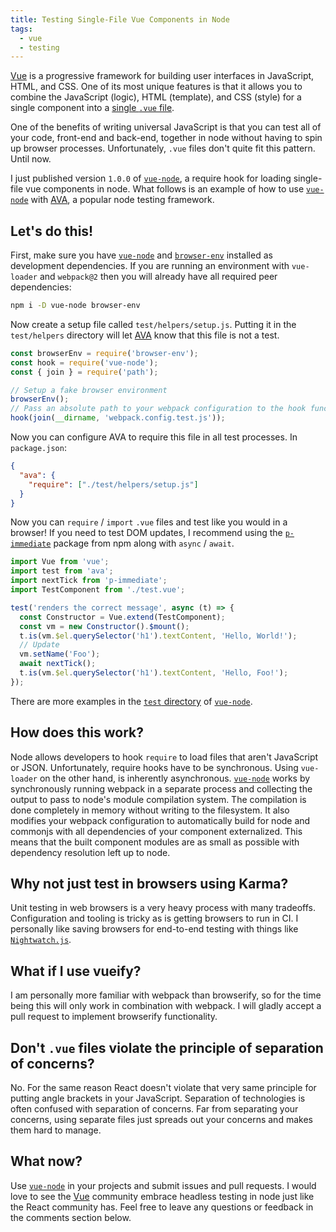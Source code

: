 ```yaml
---
title: Testing Single-File Vue Components in Node
tags:
  - vue
  - testing
---
```


[Vue] is a progressive framework for building user interfaces in JavaScript,
HTML, and CSS. One of its most unique features is that it allows you to combine
the JavaScript (logic), HTML (template), and CSS (style) for a single component
into a [single `.vue` file].

One of the benefits of writing universal JavaScript is that you can test all of
your code, front-end and back-end, together in node without having to spin up
browser processes. Unfortunately, `.vue` files don't quite fit this pattern.
Until now.

I just published version `1.0.0` of [`vue-node`], a require hook for loading
single-file vue components in node. What follows is an example of how to use
[`vue-node`] with [AVA], a popular node testing framework.

## Let's do this!

First, make sure you have [`vue-node`] and [`browser-env`] installed as
development dependencies. If you are running an environment with `vue-loader`
and `webpack@2` then you will already have all required peer dependencies:

```sh
npm i -D vue-node browser-env
```

Now create a setup file called `test/helpers/setup.js`. Putting it in the
`test/helpers` directory will let [AVA] know that this file is not a test.

```js
const browserEnv = require('browser-env');
const hook = require('vue-node');
const { join } = require('path');

// Setup a fake browser environment
browserEnv();
// Pass an absolute path to your webpack configuration to the hook function.
hook(join(__dirname, 'webpack.config.test.js'));
```

Now you can configure AVA to require this file in all test processes. In
`package.json`:

```json
{
  "ava": {
    "require": ["./test/helpers/setup.js"]
  }
}
```

Now you can `require` / `import` `.vue` files and test like you would in a
browser! If you need to test DOM updates, I recommend using the [`p-immediate`]
package from npm along with `async` / `await`.

```js
import Vue from 'vue';
import test from 'ava';
import nextTick from 'p-immediate';
import TestComponent from './test.vue';

test('renders the correct message', async (t) => {
  const Constructor = Vue.extend(TestComponent);
  const vm = new Constructor().$mount();
  t.is(vm.$el.querySelector('h1').textContent, 'Hello, World!');
  // Update
  vm.setName('Foo');
  await nextTick();
  t.is(vm.$el.querySelector('h1').textContent, 'Hello, Foo!');
});
```

There are more examples in the [`test` directory] of [`vue-node`].

## How does this work?

Node allows developers to hook `require` to load files that aren't JavaScript or
JSON. Unfortunately, require hooks have to be synchronous. Using `vue-loader` on
the other hand, is inherently asynchronous. [`vue-node`] works by synchronously
running webpack in a separate process and collecting the output to pass to
node's module compilation system. The compilation is done completely in memory
without writing to the filesystem. It also modifies your webpack configuration
to automatically build for node and commonjs with all dependencies of your
component externalized. This means that the built component modules are as small
as possible with dependency resolution left up to node.

## Why not just test in browsers using Karma?

Unit testing in web browsers is a very heavy process with many tradeoffs.
Configuration and tooling is tricky as is getting browsers to run in CI. I
personally like saving browsers for end-to-end testing with things like
[`Nightwatch.js`].

## What if I use vueify?

I am personally more familiar with webpack than browserify, so for the time
being this will only work in combination with webpack. I will gladly accept a
pull request to implement browserify functionality.

## Don't `.vue` files violate the principle of separation of concerns?

No. For the same reason React doesn't violate that very same principle for
putting angle brackets in your JavaScript. Separation of technologies is often
confused with separation of concerns. Far from separating your concerns, using
separate files just spreads out your concerns and makes them hard to manage.

## What now?

Use [`vue-node`] in your projects and submit issues and pull requests. I would
love to see the [Vue] community embrace headless testing in node just like the
React community has. Feel free to leave any questions or feedback in the
comments section below.

[`browser-env`]: https://github.com/lukechilds/browser-env
[`nightwatch.js`]: http://nightwatchjs.org/ 'Node.js powered End-to-End testing framework'
[`p-immediate`]: https://github.com/sindresorhus/p-immediate 'Returns a promise resolved in the next event loop'
[`test` directory]: https://github.com/knpwrs/vue-node/tree/master/test
[`vue-node`]: https://github.com/knpwrs/vue-node 'vue-node: A require hook for loading single-file vue components in node.'
[ava]: https://github.com/avajs/ava 'AVA: Futuristic Test Runner'
[single `.vue` file]: https://vuejs.org/v2/guide/single-file-components.html 'Single File Components'
[vue]: https://vuejs.org/ 'Vue.js'
